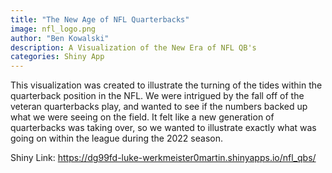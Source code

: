 ```yaml
---
title: "The New Age of NFL Quarterbacks"
image: nfl_logo.png
author: "Ben Kowalski"
description: A Visualization of the New Era of NFL QB's
categories: Shiny App
---
```


This visualization was created to illustrate the turning of the tides within the quarterback position in the NFL. We were intrigued by the fall off of the veteran quarterbacks play, and wanted to see if the numbers backed up what we were seeing on the field. It felt like a new generation of quarterbacks was taking over, so we wanted to illustrate exactly what was going on within the league during the 2022 season.

Shiny Link: <https://dg99fd-luke-werkmeister0martin.shinyapps.io/nfl_qbs/>
